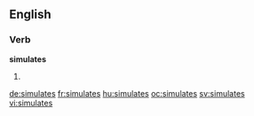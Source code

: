
==English==

===Verb===
'''simulates'''

# {{en-third-person singular of|simulate}}

[[de:simulates]]
[[fr:simulates]]
[[hu:simulates]]
[[oc:simulates]]
[[sv:simulates]]
[[vi:simulates]]